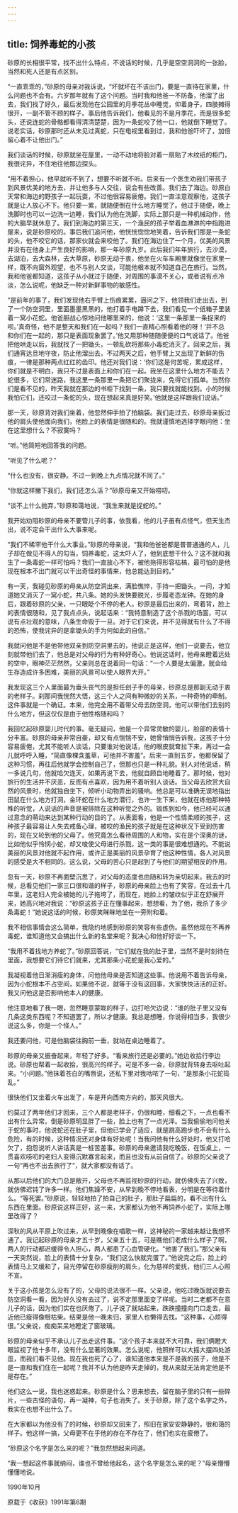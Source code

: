 ```yaml
---
---
---
```

title: 饲养毒蛇的小孩
---




砂原的长相很平常，找不出什么特点，不说话的时候，几乎是空空洞洞的一张脸，当然和死人还是有点区别。

“一直乖乖的，”砂原的母亲对我诉说，“坏就坏在不该出门，要是一直待在家里，什么问题也不会有。六岁那年就有了这个问题。当时我和他爸一不防备，他溜了出去，我们找了好久，最后发现他在公园里的月季花丛中睡觉，仰着身子，四肢摊得很开，一副不管不顾的样子。事后他告诉我们，他看见的不是月季花，而是很多蛇头，还说连蛇的骨骼都看得清清楚楚，因为一条蛇咬了他一口，他就倒下睡觉了。说老实话，砂原那时还从未见过真蛇，只在电视里看到过，我和他爸吓坏了，加倍留心着不让他出门。”

我们谈话的时候，砂原就坐在屋里，一动不动地将脸对着一扇贴了木纹纸的柜门，我很诧异，不住地往他那边探头。

“用不着担心，他早就听不到了，想要不听就不听。后来有一个医生劝我们带孩子到风景优美的地方去，并让他多与人交往，说会有些改善。我们去了海边。砂原白天常和海边的野孩子一起玩耍，不过他很容易疲倦。我们一直注意观察他，这孩子就是让人放心不下。他只要一累，就随便倒在什么地方睡觉了。他过于随便，晚上洗脚时也可以一边洗一边睡，我们认为他在洗脚，实际上那只是一种机械动作，他的大脑早就休息了。我们到海边的第三天，一个渔民的孩子举着血淋淋的中指跑进屋来，说是砂原咬的。事后我们追问他，他恍恍惚惚地笑着，告诉我们那是一条蛇的头，他不咬它的话，那家伙就会来咬他了。我们在海边住了一个月，优美的风景并没有在他身上产生良好的影响，那一年砂原九岁。此后我们年年旅行，去沙漠，去湖泊，去大森林，去大草原，砂原无动于衷，他坐在火车车厢里就像坐在家里一样，既不向窗外观望，也不与别人交谈，可能他根本就不知道自己在旅行。当然，我和他爸都知道，这孩子从小就过于随便，对周围的事漠不关心，或者说有点冷淡，怎么说呢，他缺乏一种对新鲜事物的敏感性。

“是前年的事了，我们发现他右手臂上伤痕累累，逼问之下，他领我们走出去，到了一个防空洞里，里面墨墨黑黑的，他打着手电蹲下去，我们看见一个纸箱子里装着一窝小花蛇。他爸胆战心惊地问他哪里来的，他说：‘这里一条那里一条捉来的呗。’真奇怪，他不是整天和我们在一起吗？我们一直精心照看着他的呀！‘并不总和你们在一起的，那只是表面现象罢了。’他又用那种随随便便的口气说话了。他爸把他哄走以后，我就找了一把锄头，一顿乱砍将那些小毒蛇消灭了。回来之后，我们通宵达旦地守夜，防止他溜出去，不过两天之后，他手臂上又出现了新鲜的伤痕，一律是那种两点红红的齿印。他还对我们说：‘你们这是何苦呢，累成这样，你们就是不明白，我只不过是表面上和你们在一起。我坐在这里什么地方不能去？蛇很多，它们常迷路，我这里一条那里一条把它们聚拢来，免得它们孤单。当然你们是看不见的，昨天我就在那边的书柜下找到一条，我只要找就能找到。小的时候我怕它们，还咬过一条蛇的头，现在想起来真是好笑。’他就是这样跟我们说话。”

那一天，砂原背对我们坐着，他忽然伸手拍了拍脑袋。我们走过去，砂原母亲扳过他的肩头使他面向我们，他脸上的表情是很随和的。我就谨慎地选择字眼问他：坐在这里想什么？不寂寞吗？

“听。”他简短地回答我的问题。

“听见了什么呢？”

“什么也没有，很安静。不过一到晚上九点情况就不同了。”

“你就这样撇下我们，我们还怎么活？”砂原母亲又开始唠叨。

“谈不上什么抛弃，”砂原和蔼地说，“我生来就是捉蛇的。”

我开始劝阻砂原的母亲不要管儿子的事，依我看，他的儿子虽有点怪气，但天生杰出，说不定会干出什么大事来呢。

“我们不稀罕他干什么大事业。”砂原的母亲说，“我和他爸爸都是普普通通的人，儿子却在做见不得人的勾当，饲养毒蛇，这太吓人了，他到底想干什么？这不就和我生了一条毒蛇一样可怕吗？我们一直放心不下，被他拖得形容枯槁，最可怕的是他现在根本不出门就可以干出奇怪的事情来，他总能达到目的。”

有一天，我碰见砂原的母亲从防空洞出来，满脸憔悴，手持一把锄头，一问，才知道她又消灭了一窝小蛇，共八条。她的头发快要脱光，步履老态龙钟。在她的身后，跟着砂原的父亲，一只眼眨个不停的老人。砂原是最后出来的，弯着背，脸上的表情很随和，见了我点点头，说起话来：“我特意制造了这个杀戮的场面，可以说有点壮观的意味，八条生命毁于一旦。对于它们来说，并不见得就有什么了不得的恐怖，使我诧异的是拿锄头的手为何如此的自信。”

我就问他是不是他带他双亲到防空洞里去的，他说正是这样，他们一说要去，他立刻就带他们去了，他总是对父母的行为有种好奇心。他说这话时，他母亲瞪着远处的空中，眼神茫茫然然，父亲则总在说着同一句话：“一个人要是太偏激，就会给生存造成许多困难，美丽的风景可以使人眼界大开。”

我发现这三个人里面最为垂头丧气的是担任刽子手的母亲，砂原总是那副无动于衷的老样子。刹那间我恍然大悟，这三个人之间有种微妙的关系，一种奇特的牵制。这件事就是一个确证。本来，他完全用不着带父母去防空洞，他可以带他们去别的什么地方，但这仅仅是由于他性格随和吗？

我回忆起砂原婴儿时代的事。毫无疑问，他是一个异常灵敏的婴儿，脸部的表情十分丰富。砂原的母亲非常自豪，却又有点惴惴不安，她曾悄悄告诉我，这孩子十分容易疲倦，尤其不能听人谈话，只要谁对他说话，他的眼皮就耷拉下来，再过一会儿就呼呼入睡，“简直像棵含羞草，可他并不害羞”。后来一直到五岁，他都保留了这种习惯，再往后他就学会控制自己了，但那也只是一种礼貌。别人对他说话，稍一多说几句，他就哈欠连天，如果再说下去，他就自顾自地睡着了。那时候，他对旅行的生活并不厌恶，反而有点喜欢，因为用不着听别人谈话。当父母去欣赏大自然的风景时，他就独自坐下，倾听小动物弄出的骚响。他总是可以准确无误地指出田鼠在什么地方打洞，金环蛇在什么地方潜行，也许一生下来，他就在练他那种特殊的听觉，人说话的声音是被排除在这种听觉之外的。锻炼到如今，他已经可以通过意念的萌动来达到某种行动的目的了。从表面看，他是一个性情柔顺的孩子，这种孩子最容易让人失去戒备心理，被咬的渔民的孩子就是在这种状况下受到伤害的，现在又轮到他的父母了。他究竟怎么看待周围的人和物，实在是个深奥的谜，比如他似乎怜悯小蛇，却又唆使父母进行杀戮，这一类的事是很难想通的。不能说美丽的风景对他就不起作用，或许正是美丽的风景孕育了他这种性情，各人对风景的感受是大不相同的。这么说，父母的苦心只是起到了与他们的期望相反的作用。

忽有一天，砂原不再面壁沉思了，对父母的态度也由随和转为亲切起来。我去的时候，总看见他们一家三口很和谐的样子，砂原的母亲脸上也有了笑容，在过去十几年里，这老妇人完全被她的儿子拖垮了，而现在，她脸上的皱纹似乎正在舒展开来，她高兴地对我说：“砂原这孩子正在懂事起来，想想看，为了他，我杀了多少条毒蛇！”她说这话的时候，砂原笑眯眯地坐在一旁附和着。

我不相信事情会这么简单，我隐约地感到砂原的笑容有些虚伪。虽然他现在不再养毒蛇，谁知道他又会搞出什么新的名堂来呢？我决心和他好好谈一下。

“我用不着找地方养蛇了。”砂原回答说，“它们就在我的肚子里，当然不是时刻待在里面，我想要它们待它们就来，尤其那条小花蛇是我心爱的。”

我凝视着他日渐消瘦的身体，问他他母亲是否知道这些事。他说用不着告诉母亲，因为小蛇根本不占空间，如果他不说，就等于没有这回事，大家快快活活的正好。我又问他这是否影响他本人的健康。

他注意地看了我一眼，忽然睡意蒙眬的样子，边打哈欠边说：“谁的肚子里又没有几条这类东西呢？不知道罢了，所以才健康。我总是想睡，你说得相当多，我很少说这么多，你是一个怪人。”

我还要问他，可是他脑袋往胸前一垂，就站在桌边睡着了。

砂原的母亲又振奋起来，年轻了好多。“看来旅行还是必要的。”她边收拾行李边说。砂原也帮着一起收拾，很高兴的样子。可是不多一会，砂原就背转身去呕吐起来。“小问题。”他抹着苍白的嘴唇说，还私下里对我咕哝了一句，“是那条小花蛇捣乱。”

很快他们又坐着火车出发了，车是开向西南方向的，那天风很大。

约莫过了两年他们才回来，三个人都是老样子，仍很和睦，细看之下，一点也看不出有什么异常。倒是砂原明显胖了一些，脸上也有了一点光泽。当我偷偷地问他关于蛇的事时，他说蛇还在肚子里，但他已学会了适应，就是跳高跑步也不会有什么危险，有的时候，这种情况还对身体有好处呢！当我问他有什么好处时，他又打哈欠了，抱怨说听人讲话真是一桩苦差事。砂原的母亲邀请我吃晚饭，在饭桌上，一贯喜欢唠叨的老妇人变得沉默寡言起来，而且也没有从前自信了。砂原的父亲说了一句“再也不出去旅行了”，就大家都没有话了。

从那以后他们的大门总是敞开，父母也不再监视砂原的行动，就仿佛失去了兴致，就仿佛迟钝了许多一样。他们焦躁不安，从早到晚不停地看表，分明是在等待着什么。“等死罢。”砂原说，轻轻地拍了拍自己的肚子，那肚子扁扁的，看不出有什么东西在里面。砂原说这样正好，这一来，大家都认为他不再饲养小蛇了，实际上哪里改得了？

深秋的风从平原上吹过来，从早到晚像在唱歌一样，这神秘的一家越来越让我想不通了。我记起砂原的母亲才五十岁，父亲五十五，可是瞧他们老成什么样子了啊，两人的行动都迟缓得令人担心，两人都患了心血管硬化。“他害了我们。”那父亲有一天突然说，脸上的表情十分复杂，“我们这么快就完蛋了。”他说完之后，脸上的表情马上又缓和了，目光停留在砂原瘦削的肩头，化为慈祥的爱抚，他们三人心照不宣。

关于这小孩是怎么没有了的，父母的说法很不一样。父亲说，他吃过晚饭就说要去防空洞看一看，因为好久没有去过了，说不定那里面变了样呢。当时二老都不在意儿子的话，因为他们实在也厌倦了。儿子说了就站起来，跌跌撞撞向门口走去，最近他已瘦得像根枯柴。结果是他一晚未归，家里人也懒得去找。“这种事，心烦得很。”父亲说，痴痴呆呆地瞪定了窗玻璃。

砂原的母亲似乎不承认儿子出走这件事。“这个孩子本来就不大可靠，我们俩瞪大眼监视了他十多年，没有什么显著的效果。怎么说呢，他照样可以大摇大摆四处游逛，而我们看不见他。现在我也死了心了，谁知道他本来是不是我的孩子，他是不是一直和我们住在一起呢？我并不认为他是昨天走掉的，我从来就无法肯定他是不是存在。”

他们这么一说，我也迷惑起来。砂原是什么？思来想去，留在脑子里的只有一些碎片，一些古怪的语句，再一凝神，句子也消失了。关于砂原，除了这个名字之外，我实在也想不出什么了。

在大家都以为他没有了的时候，砂原却又回来了，照旧在家安安静静的，很和蔼的样子。他这样一搞，父母更不在乎他的存在不存在了，他们也实在疲倦了。

“砂原这个名字是怎么来的呢？”我忽然想起来问道。

“我一想起这件事就纳闷，谁也不曾给他起名，这个名字是怎么来的呢？”母亲懵懵懂懂地说。

1990年10月

原载于《收获》1991年第6期